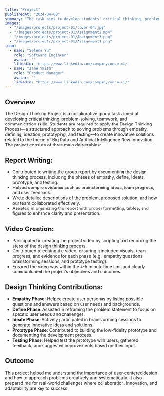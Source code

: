 ```yaml
---
title: "Project"
publishedAt: "2024-04-08"
summary: "The task aims to develop students' critical thinking, problem-solving, creativity, teamwork, and communication skills by applying the design thinking process to collaboratively address and solve a problem."
images:
  - "/images/projects/project-01/cover-04.jpg"
  - "/images/projects/project-01/Assignment2.mp4"
  - "/images/projects/project-01/Assignment3.png"
  - "/images/projects/project-01/Assignment1.png"
team:
  - name: "Selene Yu"
    role: "Software Engineer"
    avatar: ""
    linkedIn: "https://www.linkedin.com/company/once-ui/"
  - name: "Jane Smith"
    role: "Product Manager"
    avatar: ""
    linkedIn: "https://www.linkedin.com/company/once-ui/"
---
```


## Overview

The Design Thinking Project is a collaborative group task aimed at developing critical thinking, problem-solving, teamwork, and communication skills. Students are required to apply the Design Thinking Process—a structured approach to solving problems through empathy, defining, ideation, prototyping, and testing—to create innovative solutions related to the theme of Big Data and Artificial Intelligence New Innovation. The project consists of three main deliverables:

## Report Writing:

- Contributed to writing the group report by documenting the design thinking process, including the phases of empathy, define, ideate, prototype, and testing.
- Helped compile evidence such as brainstorming ideas, team progress, and user feedback.
- Wrote detailed descriptions of the problem, proposed solution, and how our team collaborated effectively.
- Assisted in organizing the report with proper formatting, tables, and figures to enhance clarity and presentation.

## Video Creation:

- Participated in creating the project video by scripting and recording the steps of the design thinking process.
- Contributed to editing the video, ensuring it included visuals, team progress, and evidence for each phase (e.g., empathy questions, brainstorming sessions, and prototype testing).
- Ensured the video was within the 4-5 minute time limit and clearly communicated the project’s objectives and outcomes.

## Design Thinking Contributions:

- **Empathy Phase**: Helped create user personas by listing possible questions and answers based on user needs and backgrounds.
- **Define Phase**: Assisted in reframing the problem statement to focus on specific user needs and challenges.
- **Ideate Phase**: Actively participated in brainstorming sessions to generate innovative ideas and solutions.
- **Prototype Phase**: Contributed to building the low-fidelity prototype and documenting the development process.
- **Testing Phase**: Helped test the prototype with users, gathered feedback, and suggested improvements based on their input.

## Outcome

This project helped me understand the importance of user-centered design and how to approach problems creatively and systematically. It also prepared me for real-world challenges where collaboration, innovation, and adaptability are key to success.